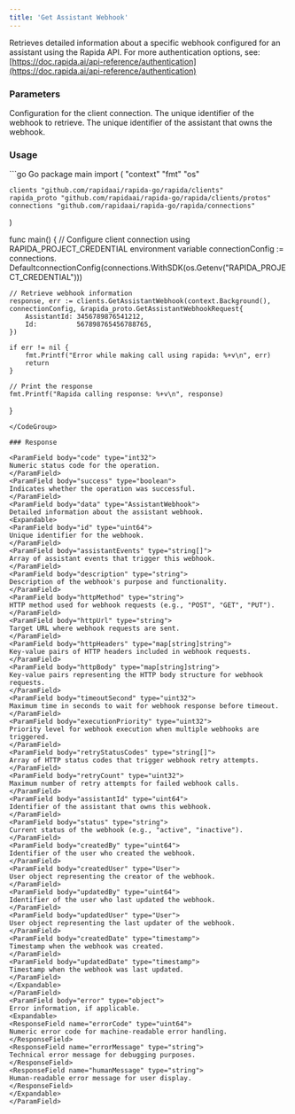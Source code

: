 ```yaml
---
title: 'Get Assistant Webhook'
---
```


Retrieves detailed information about a specific webhook configured for an assistant using the Rapida API.
<Info>
For more authentication options, see: [https://doc.rapida.ai/api-reference/authentication](https://doc.rapida.ai/api-reference/authentication)
</Info>

### Parameters
<ParamField body="connectionConfig" type="ConnectionConfig" required>
Configuration for the client connection.
</ParamField>
<ParamField body="request" type="GetAssistantWebhookRequest" required>
    <Expandable>
        <ParamField body="id" type="uint64" required>
        The unique identifier of the webhook to retrieve.
        </ParamField>
        <ParamField body="assistantId" type="uint64" required>
        The unique identifier of the assistant that owns the webhook.
        </ParamField>
    </Expandable>
</ParamField>

### Usage

<CodeGroup>
```go Go
package main
import (
	"context"
	"fmt"
	"os"

	clients "github.com/rapidaai/rapida-go/rapida/clients"
	rapida_proto "github.com/rapidaai/rapida-go/rapida/clients/protos"
	connections "github.com/rapidaai/rapida-go/rapida/connections"
)

func main() {
	// Configure client connection using RAPIDA_PROJECT_CREDENTIAL environment variable
	connectionConfig := connections.
		DefaultconnectionConfig(connections.WithSDK(os.Getenv("RAPIDA_PROJECT_CREDENTIAL")))

	// Retrieve webhook information
	response, err := clients.GetAssistantWebhook(context.Background(), connectionConfig, &rapida_proto.GetAssistantWebhookRequest{
		AssistantId: 3456789876541212,
		Id:          567898765456788765,
	})

	if err != nil {
		fmt.Printf("Error while making call using rapida: %+v\n", err)
		return
	}

	// Print the response
	fmt.Printf("Rapida calling response: %+v\n", response)
}
```
</CodeGroup>

### Response

<ParamField body="code" type="int32">
Numeric status code for the operation.
</ParamField>
<ParamField body="success" type="boolean">
Indicates whether the operation was successful.
</ParamField>
<ParamField body="data" type="AssistantWebhook">
Detailed information about the assistant webhook.
<Expandable>
<ParamField body="id" type="uint64">
Unique identifier for the webhook.
</ParamField>
<ParamField body="assistantEvents" type="string[]">
Array of assistant events that trigger this webhook.
</ParamField>
<ParamField body="description" type="string">
Description of the webhook's purpose and functionality.
</ParamField>
<ParamField body="httpMethod" type="string">
HTTP method used for webhook requests (e.g., "POST", "GET", "PUT").
</ParamField>
<ParamField body="httpUrl" type="string">
Target URL where webhook requests are sent.
</ParamField>
<ParamField body="httpHeaders" type="map[string]string">
Key-value pairs of HTTP headers included in webhook requests.
</ParamField>
<ParamField body="httpBody" type="map[string]string">
Key-value pairs representing the HTTP body structure for webhook requests.
</ParamField>
<ParamField body="timeoutSecond" type="uint32">
Maximum time in seconds to wait for webhook response before timeout.
</ParamField>
<ParamField body="executionPriority" type="uint32">
Priority level for webhook execution when multiple webhooks are triggered.
</ParamField>
<ParamField body="retryStatusCodes" type="string[]">
Array of HTTP status codes that trigger webhook retry attempts.
</ParamField>
<ParamField body="retryCount" type="uint32">
Maximum number of retry attempts for failed webhook calls.
</ParamField>
<ParamField body="assistantId" type="uint64">
Identifier of the assistant that owns this webhook.
</ParamField>
<ParamField body="status" type="string">
Current status of the webhook (e.g., "active", "inactive").
</ParamField>
<ParamField body="createdBy" type="uint64">
Identifier of the user who created the webhook.
</ParamField>
<ParamField body="createdUser" type="User">
User object representing the creator of the webhook.
</ParamField>
<ParamField body="updatedBy" type="uint64">
Identifier of the user who last updated the webhook.
</ParamField>
<ParamField body="updatedUser" type="User">
User object representing the last updater of the webhook.
</ParamField>
<ParamField body="createdDate" type="timestamp">
Timestamp when the webhook was created.
</ParamField>
<ParamField body="updatedDate" type="timestamp">
Timestamp when the webhook was last updated.
</ParamField>
</Expandable>
</ParamField>
<ParamField body="error" type="object">
Error information, if applicable.
<Expandable>
<ResponseField name="errorCode" type="uint64">
Numeric error code for machine-readable error handling.
</ResponseField>
<ResponseField name="errorMessage" type="string">
Technical error message for debugging purposes.
</ResponseField>
<ResponseField name="humanMessage" type="string">
Human-readable error message for user display.
</ResponseField>
</Expandable>
</ParamField>